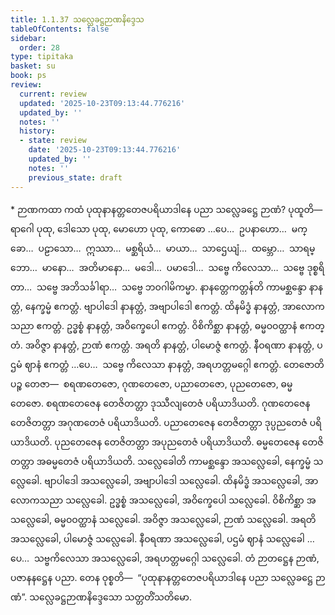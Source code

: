 ```yaml
---
title: 1.1.37 သလ္လေခဋ္ဌဉာဏနိဒ္ဒေသ
tableOfContents: false
sidebar:
  order: 28
type: tipitaka
basket: su
book: ps
review:
  current: review
  updated: '2025-10-23T09:13:44.776216'
  updated_by: ''
  notes: ''
  history:
  - state: review
    date: '2025-10-23T09:13:44.776216'
    updated_by: ''
    notes: ''
    previous_state: draft
---
```



<ReviewStatus review={frontmatter.review} showDetails={true} />

<HypothesisAnnotation frontmatter={frontmatter} />

<DynamicBreadcrumb />

<Paragraph type="center" book="ps">
* ဉာဏကထာ
</Paragraph>


<Division number="88" book="ps" e="ch" v="26" p="99">

<Paragraph number="585" book="ps">
ကထံ ပုထုနာနတ္တတေဇပရိယာဒါနေ ပညာ သလ္လေခဋ္ဌေ ဉာဏံ? <Emphasis>ပုထူ</Emphasis>တိ—  ရာဂေါ ပုထု, ဒေါသော ပုထု, မောဟော ပုထု, ကောဓော …ပေ…  ဥပနာဟော…  မက္ခော…  ပဠာသော…  ဣဿာ…  မစ္ဆရိယံ…  မာယာ…  သာဌေယျံ…  ထမ္ဘော…  သာရမ္ဘော…  မာနော…  အတိမာနော…  မဒေါ…  ပမာဒေါ…  သဗ္ဗေ ကိလေသာ…  သဗ္ဗေ ဒုစ္စရိတာ…  သဗ္ဗေ အဘိသင်္ခါရာ…  သဗ္ဗေ ဘဝဂါမိကမ္မာ.
</Paragraph>

<Paragraph number="586" book="ps">
<Emphasis>နာနတ္တေကတ္တန်</Emphasis>တိ ကာမစ္ဆန္ဒော နာနတ္တံ, နေက္ခမ္မံ ဧကတ္တံ. ဗျာပါဒေါ နာနတ္တံ, အဗျာပါဒေါ ဧကတ္တံ. ထိနမိဒ္ဓံ နာနတ္တံ, အာလောကသညာ ဧကတ္တံ. ဥဒ္ဓစ္စံ နာနတ္တံ, အဝိက္ခေပေါ ဧကတ္တံ. ဝိစိကိစ္ဆာ နာနတ္တံ, ဓမ္မဝဝတ္ထာနံ ဧကတ္တံ. အဝိဇ္ဇာ နာနတ္တံ, ဉာဏံ ဧကတ္တံ. အရတိ နာနတ္တံ, ပါမောဇ္ဇံ ဧကတ္တံ. နီဝရဏာ နာနတ္တံ, ပဌမံ ဈာနံ ဧကတ္တံ …ပေ…  သဗ္ဗေ ကိလေသာ နာနတ္တံ, အရဟတ္တမဂ္ဂေါ ဧကတ္တံ.
</Paragraph>

<Paragraph number="587" book="ps">
<Emphasis>တေဇော</Emphasis>တိ ပဉ္စ တေဇာ—  စရဏတေဇော, ဂုဏတေဇော, ပညာတေဇော, ပုညတေဇော, ဓမ္မတေဇော. စရဏတေဇေန တေဇိတတ္တာ ဒုဿီလျတေဇံ ပရိယာဒိယတိ. ဂုဏတေဇေန တေဇိတတ္တာ အဂုဏတေဇံ ပရိယာဒိယတိ. ပညာတေဇေန တေဇိတတ္တာ ဒုပ္ပညတေဇံ ပရိယာဒိယတိ. ပုညတေဇေန တေဇိတတ္တာ အပုညတေဇံ ပရိယာဒိယတိ. ဓမ္မတေဇေန တေဇိတတ္တာ အဓမ္မတေဇံ ပရိယာဒိယတိ.
</Paragraph>

<Paragraph number="588" book="ps">
<Emphasis>သလ္လေခေါ</Emphasis>တိ ကာမစ္ဆန္ဒော အသလ္လေခေါ, နေက္ခမ္မံ သလ္လေခေါ. ဗျာပါဒေါ အသလ္လေခေါ, အဗျာပါဒေါ သလ္လေခေါ. ထိနမိဒ္ဓံ အသလ္လေခေါ, အာလောကသညာ သလ္လေခေါ. ဥဒ္ဓစ္စံ အသလ္လေခေါ, အဝိက္ခေပေါ သလ္လေခေါ. ဝိစိကိစ္ဆာ အသလ္လေခေါ, ဓမ္မဝဝတ္ထာနံ သလ္လေခေါ. အဝိဇ္ဇာ အသလ္လေခေါ, ဉာဏံ သလ္လေခေါ. အရတိ အသလ္လေခေါ, ပါမောဇ္ဇံ သလ္လေခေါ. နီဝရဏာ အသလ္လေခေါ, ပဌမံ ဈာနံ သလ္လေခေါ …ပေ…  သဗ္ဗကိလေသာ အသလ္လေခေါ, အရဟတ္တမဂ္ဂေါ သလ္လေခေါ. တံ ဉာတဋ္ဌေန ဉာဏံ, ပဇာနနဋ္ဌေန ပညာ. တေန ဝုစ္စတိ—  “ပုထုနာနတ္တတေဇပရိယာဒါနေ ပညာ သလ္လေခဋ္ဌေ ဉာဏံ”.

</Paragraph>
</Division>

<Paragraph number="589" type="center" book="ps">
သလ္လေခဋ္ဌဉာဏနိဒ္ဒေသော သတ္တတိံသတိမော.
</Paragraph>
